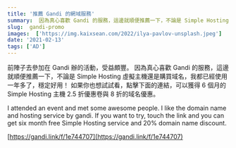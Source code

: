 ```yaml
---
title: '推薦 Gandi 的網域服務'
summary:  因為真心喜歡 Gandi 的服務，這邊就順便推薦一下，不論是 Simple Hosting 虛擬主機還是購買域名，我都已經使用一年多了，穩定好用！
slug:  gandi-promo
images:  ['https://img.kaixsean.com/2022/ilya-pavlov-unsplash.jpeg']
date: '2021-02-13'
tags: ['AD']
--- 
```


前陣子去參加在 Gandi 辦的活動，受益頗豐。
因為真心喜歡 Gandi 的服務，這邊就順便推薦一下，不論是 Simple Hosting 虛擬主機還是購買域名，我都已經使用一年多了，穩定好用！
如果你也想試試看，點擊下面的連結，可以獲得 6 個月的 Simple Hosting 主機 2.5 折優惠卷與 8 折的域名優惠。

I attended  an event and met some awesome people.
I like the  domain name and hosting service by gandi.
If you want to try, touch the link and you can get six month free Simple Hosting service  and 20% domain name discount.

[https://gandi.link/f/1e744707](https://gandi.link/f/1e744707)